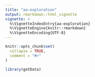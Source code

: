 ```yaml
---
title: "aa-exploration"
output: rmarkdown::html_vignette
vignette: >
  %\VignetteIndexEntry{aa-exploration}
  %\VignetteEngine{knitr::rmarkdown}
  %\VignetteEncoding{UTF-8}
---
```


```r
knitr::opts_chunk$set(
  collapse = TRUE,
  comment = "#>"
)
```

```r
library(getData)
```
